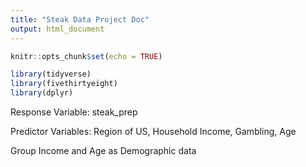 ```yaml
---
title: "Steak Data Project Doc"
output: html_document
---
```


```r
knitr::opts_chunk$set(echo = TRUE)
```

```r
library(tidyverse)
library(fivethirtyeight)
library(dplyr)
```


Response Variable: steak_prep

Predictor Variables: Region of US, Household Income, Gambling, Age

Group Income and Age as Demographic data








